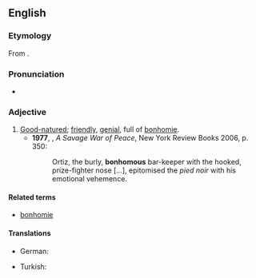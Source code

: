 ==English==

===Etymology===
From {{suffix|bonhomie|ous|alt1=bonhom(ie)}}.

===Pronunciation===
*{{a|UK}} {{IPA|/ˈbɒnəməs/}}

===Adjective===
{{en-adj}}

# [[good-natured|Good-natured]]; [[friendly]], [[genial]], full of [[bonhomie]].
#*'''1977''', {{w|Alistair Horne}}, ''A Savage War of Peace'', New York Review Books 2006, p. 350:
#*:Ortiz, the burly, '''bonhomous''' bar-keeper with the hooked, prize-fighter nose […], epitomised the ''pied noir'' with his emotional vehemence.

====Related terms====
* [[bonhomie]]

====Translations====
{{trans-top}}
* German: {{t|de|gutmütig}}
{{trans-mid}}
* Turkish: {{t|tr|iyi huylu}}
{{trans-bottom}}